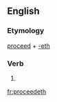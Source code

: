 ==English==

===Etymology===
[[proceed]] + [[-eth]]

===Verb===
{{head|en|verb form}}

# {{en-archaic third-person singular of|proceed}}

[[fr:proceedeth]]